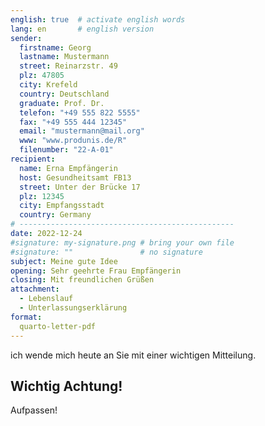 ```yaml
---
english: true  # activate english words
lang: en       # english version
sender:
  firstname: Georg
  lastname: Mustermann
  street: Reinarzstr. 49
  plz: 47805
  city: Krefeld
  country: Deutschland
  graduate: Prof. Dr.
  telefon: "+49 555 822 5555"
  fax: "+49 555 444 12345"
  email: "mustermann@mail.org"
  www: "www.produnis.de/R"
  filenumber: "22-A-01"
recipient:
  name: Erna Empfängerin
  host: Gesundheitsamt FB13
  street: Unter der Brücke 17
  plz: 12345
  city: Empfangsstadt
  country: Germany
# ------------------------------------------------  
date: 2022-12-24
#signature: my-signature.png # bring your own file 
#signature: ""               # no signature
subject: Meine gute Idee
opening: Sehr geehrte Frau Empfängerin
closing: Mit freundlichen Grüßen
attachment:
  - Lebenslauf
  - Unterlassungserklärung
format:
  quarto-letter-pdf
---
```



ich wende mich heute an Sie mit einer wichtigen Mitteilung.

::: {.callout-important}
## Wichtig Achtung!

Aufpassen!
:::


\lipsum
